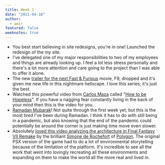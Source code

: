 ```yaml
---
title: Week 1
date: "2021-04-16"
author:
  - amir
featured: false
weeknotes: true
---
```


- You best start believing in site redesigns, you're in one! Launched the redesign of the my site.
- I've delegated one of my major responsibilities to two of my employees and things are already looking up. I feel a lot less stress personally and there's a lot more attention and care going to the project than I was able to offer it alone.
- The new [trailer for the next Fast & Furious](https://www.youtube.com/watch?v=QJC2kxfZEfw) movie, F9, dropped and it's given me new life in this nightmare hellscape. I love this series; it's just the best.
- Watched this powerful video from [Carlos Maza](https://twitter.com/gaywonk) called "[How to be Hopeless](https://www.youtube.com/watch?v=iJaE_BvLK6U)". If you have a nagging fear constantly living in the back of your mind then this is the video for you.
- [Ramadan Mubarak](https://twitter.com/tha_rami/status/1380690405424037889?s=20)! Not quite through the first week yet, but this is the most tired I've been during Ramadan. I think it has to do with still being in a pandemic, but also knowing that the end of the pandemic could potentially be around the corner is just making time move even slower.
- Absolutely [loved this video analyzing the architecture in Final Fantasy VII Remake](https://www.youtube.com/watch?v=hG7WzStbnzg) by the brilliant [Simone de Rochefort](https://twitter.com/doomquasar) of [Polygon](https://www.polygon.com/). The original PSX version of the game had to do a lot of environmental storytelling because of the limitation of the platform. It's incredible to see all the work that went into lovingly recreating all these environments and expanding on them to make the world all the more real and lived in.
